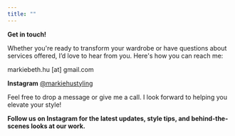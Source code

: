 ```yaml
---
title: ""
---
```


**Get in touch!**

Whether you\'re ready to transform your wardrobe or have questions about services offered, I'd love to hear from you. Here\'s how you can reach me:

markiebeth.hu \[at\] gmail.com

**Instagram** [\@markiehustyling](https://instagram.com/markiehustyling)

Feel free to drop a message or give me a call. I look forward to helping you elevate your style!

**Follow us on Instagram for the latest updates, style tips, and behind-the-scenes looks at our work.**
